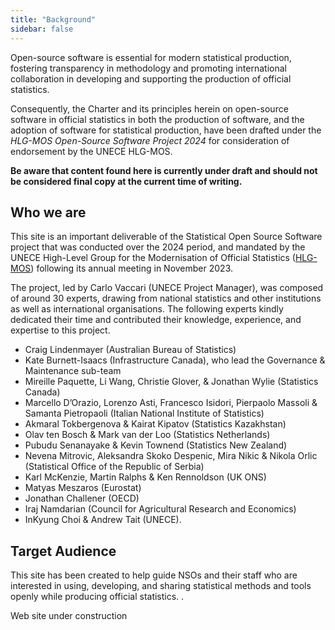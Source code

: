 ```yaml
---
title: "Background"
sidebar: false
---
```


::: {#intro}
Open-source software is essential for modern statistical production, fostering transparency in methodology and promoting international collaboration in developing and supporting the production of official statistics.

Consequently, the Charter and its principles herein on open-source software in official statistics in both the production of software, and the adoption of software for statistical production, have been drafted under the *HLG-MOS Open-Source Software Project 2024* for consideration of endorsement by the UNECE HLG-MOS.

**Be aware that content found here is currently under draft and should not be considered final copy at the current time of writing.**
:::

## Who we are

This site is an important deliverable of the Statistical Open Source Software project that was conducted over the 2024 period, and mandated by the UNECE High-Level Group for the Modernisation of Official Statistics ([HLG-MOS](https://unece.org/statistics/networks-of-experts/high-level-group-modernisation-statistical-production-and-services)) following its annual meeting in November 2023.

The project, led by Carlo Vaccari (UNECE Project Manager), was composed of around 30 experts, drawing from national statistics and other institutions as well as international organisations. The following experts kindly dedicated their time and contributed their knowledge, experience, and expertise to this project.

-   Craig Lindenmayer (Australian Bureau of Statistics)\
-   Kate Burnett-Isaacs (Infrastructure Canada), who lead the Governance & Maintenance sub-team\
-   Mireille Paquette, Li Wang, Christie Glover, & Jonathan Wylie (Statistics Canada)\
-   Marcello D'Orazio, Lorenzo Asti, Francesco Isidori, Pierpaolo Massoli & Samanta Pietropaoli (Italian National Institute of Statistics)\
-   Akmaral Tokbergenova & Kairat Kipatov (Statistics Kazakhstan)\
-   Olav ten Bosch & Mark van der Loo (Statistics Netherlands)\
-   Pubudu Senanayake & Kevin Townend (Statistics New Zealand)\
-   Nevena Mitrovic, Aleksandra Skoko Despenic, Mira Nikic & Nikola Orlic (Statistical Office of the Republic of Serbia)
-   Karl McKenzie, Martin Ralphs & Ken Rennoldson (UK ONS)\
-   Matyas Meszaros (Eurostat)\
-   Jonathan Challener (OECD)\
-   Iraj Namdarian (Council for Agricultural Research and Economics)\
-   InKyung Choi & Andrew Tait (UNECE).

## Target Audience

This site has been created to help guide NSOs and their staff who are interested in using, developing, and sharing statistical methods and tools openly while producing official statistics. .

::: callout-note
Web site under construction
:::
